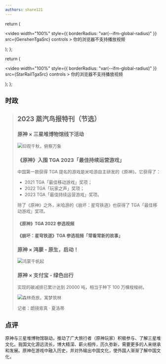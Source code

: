 ```yaml
---
authors: share121
---
```



  return (
    <p>
      <video
        width="100%"
        style={{ borderRadius: "var(--ifm-global-radius)" }}
        src={GenshenTgaSrc}
        controls
      >
        你的浏览器不支持播放视频
      </video>
    </p>
  );
};

  return (
    <p>
      <video
        width="100%"
        style={{ borderRadius: "var(--ifm-global-radius)" }}
        src={StarRailTgaSrc}
        controls
      >
        你的浏览器不支持播放视频
      </video>
    </p>
  );
};

## 时政

> ## 2023 蒸汽鸟报特刊（节选）
>
> ### 原神 × 三星堆博物馆线下活动
>
> ![仰观千秋，俯察万象](仰观千秋，俯察万象.jpg)
>
> ### 《原神》入围 TGA 2023「最佳持续运营游戏」
>
> 中国第一款获得 TGA 提名的游戏是米哈游自主研发的《原神》。它获得了：
>
> - 2021 TGA「最佳移动游戏」奖项；
> - 2022 TGA「玩家之声」奖项；
> - 2023 TGA「最佳持续运营游戏」奖项。
>
> 除了《原神》之外，米哈游的《崩坏：星穹铁道》也获得了 TGA「最佳移动游戏」奖项。
>
> #### 《原神》TGA 2022 参选视频
>
> <GenshenTgaVideo />
>
> #### 《崩坏：星穹铁道》TGA 参选视频「常看常新的故事」
>
> <StarRailTgaVideo />
>
> ### 原神 × 鸿蒙 - 原生，启动！
>
> ![鸿蒙千帆起](鸿蒙千帆起.jpg)
>
> ### 原神 × 支付宝 - 绿色出行
>
> 实现的碳减排已累计达到 20000 吨，相当于种下 100 万棵梭梭树。
>
> ![森林奇旅，寓梦筑林](森林奇旅，寓梦筑林.jpg)
>
> <div style={{ textAlign: "right" }}>记者：朗镜索真 · 夏洛蒂</div>

## 点评

原神与三星堆博物馆联动，推动了广大旅行者（原神玩家）积极参与、了解三星堆文化。我国文化源远流长，博大精深、薪火相传，历久弥新，需要更多的人来继承和发展。原神在游戏中融入历史，并对外输出中国文化，使外国人渐渐了解中国文化，
